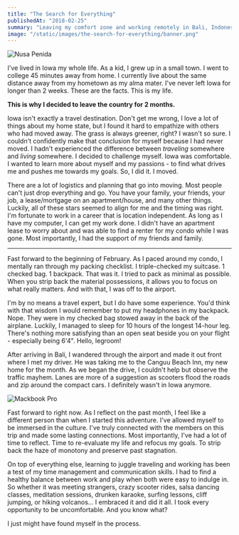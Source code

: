 ```yaml
---
title: "The Search for Everything"
publishedAt: "2018-02-25"
summary: "Leaving my comfort zone and working remotely in Bali, Indonesia."
image: "/static/images/the-search-for-everything/banner.png"
---
```


![Nusa Penida](/static/images/the-search-for-everything/banner.png)

I've lived in Iowa my whole life. As a kid, I grew up in a small town. I went to college 45 minutes away from home. I currently live about the same distance away from my hometown as my alma mater. I've never left Iowa for longer than 2 weeks. These are the facts. This is my life.

**This is why I decided to leave the country for 2 months.**

Iowa isn't exactly a travel destination. Don't get me wrong, I love a lot of things about my home state, but I found it hard to empathize with others who had moved away. The grass is always greener, right? I wasn't so sure. I couldn't confidently make that conclusion for myself because I had never moved. I hadn't experienced the difference between _traveling_ somewhere and _living_ somewhere. I decided to challenge myself. Iowa was comfortable. I wanted to learn more about myself and my passions - to find what drives me and pushes me towards my goals. So, I did it. I moved.

There are a lot of logistics and planning that go into moving. Most people can't just drop everything and go. You have your family, your friends, your job, a lease/mortgage on an apartment/house, and many other things. Luckily, all of these stars seemed to align for me and the timing was right. I'm fortunate to work in a career that is location independent. As long as I have my computer, I can get my work done. I didn't have an apartment lease to worry about and was able to find a renter for my condo while I was gone. Most importantly, I had the support of my friends and family.

---

Fast forward to the beginning of February. As I paced around my condo, I mentally ran through my packing checklist. I triple-checked my suitcase. 1 checked bag. 1 backpack. That was it. I tried to pack as minimal as possible. When you strip back the material possessions, it allows you to focus on what really matters. And with that, I was off to the airport.

I'm by no means a travel expert, but I do have some experience. You'd think with that wisdom I would remember to put my headphones in my backpack. Nope. They were in my checked bag stowed away in the back of the airplane. Luckily, I managed to sleep for 10 hours of the longest 14-hour leg. There's nothing more satisfying than an open seat beside you on your flight - especially being 6'4". Hello, legroom!

After arriving in Bali, I wandered through the airport and made it out front where I met my driver. He was taking me to the Canguu Beach Inn, my new home for the month. As we began the drive, I couldn't help but observe the traffic mayhem. Lanes are more of a suggestion as scooters flood the roads and zip around the compact cars. I definitely wasn't in Iowa anymore.

![Mackbook Pro](/static/images/the-search-for-everything/computer.png)

Fast forward to right now. As I reflect on the past month, I feel like a different person than when I started this adventure. I've allowed myself to be immersed in the culture. I've truly connected with the members on this trip and made some lasting connections. Most importantly, I've had a lot of time to reflect. Time to re-evaluate my life and refocus my goals. To strip back the haze of monotony and preserve past stagnation.

On top of everything else, learning to juggle traveling and working has been a test of my time management and communication skills. I had to find a healthy balance between work and play when both were easy to indulge in. So whether it was meeting strangers, crazy scooter rides, salsa dancing classes, meditation sessions, drunken karaoke, surfing lessons, cliff jumping, or hiking volcanos... I embraced it and did it all. I took every opportunity to be uncomfortable. And you know what?

I just might have found myself in the process.
